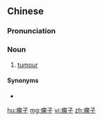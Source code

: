 ==Chinese==
{{zh-forms}}

===Pronunciation===
{{zh-pron
|m=liúzi
|c=lau4 zi2
|cat=n
}}

===Noun===
{{zh-noun}}

# [[tumour]]

====Synonyms====
* {{zh-l|腫瘤}}

[[hu:瘤子]]
[[mg:瘤子]]
[[vi:瘤子]]
[[zh:瘤子]]